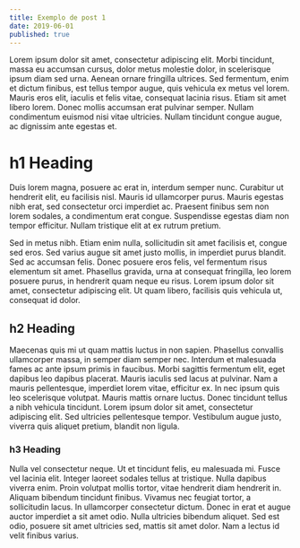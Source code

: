 ```yaml
---
title: Exemplo de post 1
date: 2019-06-01
published: true
---
```


Lorem ipsum dolor sit amet, consectetur adipiscing elit. Morbi tincidunt, massa eu accumsan cursus, dolor metus molestie dolor, in scelerisque ipsum diam sed urna. Aenean ornare fringilla ultrices. Sed fermentum, enim et dictum finibus, est tellus tempor augue, quis vehicula ex metus vel lorem. Mauris eros elit, iaculis et felis vitae, consequat lacinia risus.<!-- end --> Etiam sit amet libero lorem. Donec mollis accumsan erat pulvinar semper. Nullam condimentum euismod nisi vitae ultricies. Nullam tincidunt congue augue, ac dignissim ante egestas et.

# h1 Heading

Duis lorem magna, posuere ac erat in, interdum semper nunc. Curabitur ut hendrerit elit, eu facilisis nisl. Mauris id ullamcorper purus. Mauris egestas nibh erat, sed consectetur orci imperdiet ac. Praesent finibus sem non lorem sodales, a condimentum erat congue. Suspendisse egestas diam non tempor efficitur. Nullam tristique elit at ex rutrum pretium.

Sed in metus nibh. Etiam enim nulla, sollicitudin sit amet facilisis et, congue sed eros. Sed varius augue sit amet justo mollis, in imperdiet purus blandit. Sed ac accumsan felis. Donec posuere eros felis, vel fermentum risus elementum sit amet. Phasellus gravida, urna at consequat fringilla, leo lorem posuere purus, in hendrerit quam neque eu risus. Lorem ipsum dolor sit amet, consectetur adipiscing elit. Ut quam libero, facilisis quis vehicula ut, consequat id dolor.

## h2 Heading

Maecenas quis mi ut quam mattis luctus in non sapien. Phasellus convallis ullamcorper massa, in semper diam semper nec. Interdum et malesuada fames ac ante ipsum primis in faucibus. Morbi sagittis fermentum elit, eget dapibus leo dapibus placerat. Mauris iaculis sed lacus at pulvinar. Nam a mauris pellentesque, imperdiet lorem vitae, efficitur ex. In nec ipsum quis leo scelerisque volutpat. Mauris mattis ornare luctus. Donec tincidunt tellus a nibh vehicula tincidunt. Lorem ipsum dolor sit amet, consectetur adipiscing elit. Sed ultricies pellentesque tempor. Vestibulum augue justo, viverra quis aliquet pretium, blandit non ligula.

### h3 Heading

Nulla vel consectetur neque. Ut et tincidunt felis, eu malesuada mi. Fusce vel lacinia elit. Integer laoreet sodales tellus at tristique. Nulla dapibus viverra enim. Proin volutpat mollis tortor, vitae hendrerit diam hendrerit in. Aliquam bibendum tincidunt finibus. Vivamus nec feugiat tortor, a sollicitudin lacus. In ullamcorper consectetur dictum. Donec in erat et augue auctor imperdiet a sit amet odio. Nulla ultricies bibendum aliquet. Sed est odio, posuere sit amet ultricies sed, mattis sit amet dolor. Nam a lectus id velit finibus varius.
